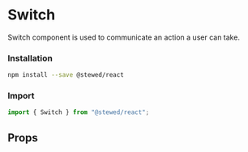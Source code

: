 
# Switch

Switch component is used to communicate an action a user can take.

### Installation

```bash
npm install --save @stewed/react
```

### Import

```js
import { Switch } from "@stewed/react";
```

<Meta of={SwitchStories} />

<Stories />

## Props

<ArgTypes of={SwitchStories} />

